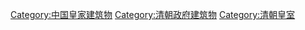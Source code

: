 [[Category:中国皇家建筑物|Category:中国皇家建筑物]]
[[Category:清朝政府建筑物|Category:清朝政府建筑物]]
[[Category:清朝皇室|Category:清朝皇室]]